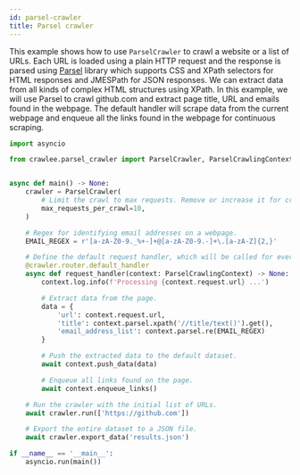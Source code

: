 ```yaml
---
id: parsel-crawler
title: Parsel crawler
---
```



This example shows how to use <ApiLink to="class/ParselCrawler">`ParselCrawler`</ApiLink> to crawl a website or a list of URLs. Each URL is loaded using a plain HTTP request and the response is parsed using [Parsel](https://pypi.org/project/parsel/) library which supports CSS and XPath selectors for HTML responses and JMESPath for JSON responses. We can extract data from all kinds of complex HTML structures using XPath. In this example, we will use Parsel to crawl github.com and extract page title, URL and emails found in the webpage. The default handler will scrape data from the current webpage and enqueue all the links found in the webpage for continuous scraping.


```python
import asyncio

from crawlee.parsel_crawler import ParselCrawler, ParselCrawlingContext


async def main() -> None:
    crawler = ParselCrawler(
        # Limit the crawl to max requests. Remove or increase it for crawling all links.
        max_requests_per_crawl=10,
    )

    # Regex for identifying email addresses on a webpage.
    EMAIL_REGEX = r'[a-zA-Z0-9._%+-]+@[a-zA-Z0-9.-]+\.[a-zA-Z]{2,}'

    # Define the default request handler, which will be called for every request.
    @crawler.router.default_handler
    async def request_handler(context: ParselCrawlingContext) -> None:
        context.log.info(f'Processing {context.request.url} ...')

        # Extract data from the page.
        data = {
            'url': context.request.url,
            'title': context.parsel.xpath('//title/text()').get(),
            'email_address_list': context.parsel.re(EMAIL_REGEX)
        }

        # Push the extracted data to the default dataset.
        await context.push_data(data)

        # Enqueue all links found on the page.
        await context.enqueue_links()

    # Run the crawler with the initial list of URLs.
    await crawler.run(['https://github.com'])

    # Export the entire dataset to a JSON file.
    await crawler.export_data('results.json')

if __name__ == '__main__':
    asyncio.run(main())
```
